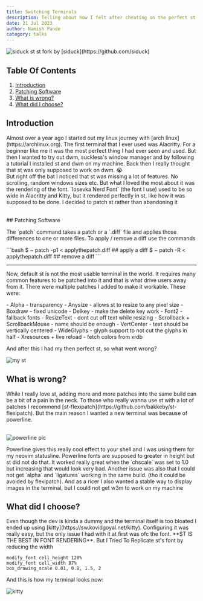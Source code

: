 ```yaml
---
title: Switching Terminals
description: Telling about how I felt after cheating on the perfect st for the not so perfect kitty terminal
date: 21 Jul 2023
author: Namish Pande
category: talks
---
```


<img src="https://repository-images.githubusercontent.com/322606195/5cab4c00-a695-11eb-956c-63ee5ef1fee2" alt="siduck st"/>
st fork by [siduck](https://github.com/siduck) <br/>

## Table Of Contents
1. [Introduction](#introduction)
2. [Patching Software](#patching-software)
3. [What is wrong?](#what-is-wrong)
4. [What did I choose?](#what-did-i-choose)

## Introduction
<p>Almost over a year ago I started out my linux journey with [arch linux](https://archlinux.org). The first terminal that I ever used was Alacritty. For a beginner like me it was the most perfect thing I had ever seen and used. But then I wanted to try out dwm, suckless's window manager and by following a tutorial I installed st and dwm on my machine. Back then I really thought that st was only supposed to work on dwm. 😭<br/> But right off the bat I noticed that st was missing a lot of features. No scrolling, random windows sizes etc. But what I loved the most about it was the rendering of the font. `Iosevka Nerd Font` (the font I use) used to be so wide in Alacritty and Kitty, but it rendered perfectly in st, like how it was supposed to be done. I decided to patch st rather than abandoning it</p><br/>
## Patching Software 
<p>The `patch` command takes a patch or a `.diff` file and applies those differences to one or more files. To apply / remove a diff use the commands</p>
```bash
$ ~ patch -p1 < applythepatch.diff ## apply a diff
$ ~ patch -R < applythepatch.diff ## remove a diff
```
<hr/>
<p>Now, default st is not the most usable terminal in the world. It requires many common features to be patched into it and that is what drive users away from it. There were multiple patches I added to make it workable. These were:</p>
- Alpha - transparency
- Anysize - allows st to resize to any pixel size
- Boxdraw - fixed unicode
- Delkey - make the delete key work
- Font2 - fallback fonts
- ResizeText - dont cut off text while resizing
- Scrollback + ScrollbackMouse - name should be enough
- VertCenter - text should be vertically centered
- WideGlyphs - glyph support to not cut the glyphs in half
- Xresources + live reload - fetch colors from xrdb

<p>And after this I had my then perfect st, so what went wrong? </p>
<img src="/st.png" alt="my st" />

## What is wrong?
<p>While I really love st, adding more and more patches into the same build can be a bit of a pain in the neck. To those who really wanna use st with a lot of patches I recommend [st-flexipatch](https://github.com/bakkeby/st-flexipatch). But the main reason I wanted a new terminal was because of powerline.</p><br/>
<img src="https://camo.githubusercontent.com/d7b45bf68f775782cecde1f3984be23c12658b7a82d59a04f15c0eed2edf3891/687474703a2f2f696d6775722e636f6d2f395356466655772e706e67" alt="powerline pic"/><br/>
<p>Powerline gives this really cool effect to your shell and I was using them for my neovim statusline. Powerline fonts are supposed to greater in height but st did not do that. It worked really great when the `chscale` was set to 1.0 but increasing that would look very bad. Another issue was also that I could not get `alpha` and `ligatures` working in the same build. (tho it could be avoided by flexipatch). And as a ricer I also wanted a stable way to display images in the terminal, but I could not get w3m to work on my machine</p>

## What did I choose?
<p>Even though the dev is kinda a dummy and the terminal itself is too bloated I ended up using [kitty](https://sw.kovidgoyal.net/kitty). Configuring it was really easy, but the only issue I had with it at first was ofc the font. **ST IS THE BEST IN FONT RENDERING**. But I Tried To Replicate st's font by reducing the width</p>

```
modify_font cell_height 120%
modify_font cell_width 87%
box_drawing_scale 0.01, 0.8, 1.5, 2
```
<p>And this is how my terminal looks now: </p>
<img alt="kitty" src="/kitty-preview.png" />

